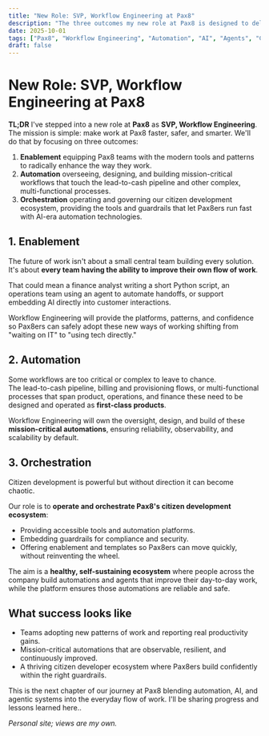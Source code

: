 ```yaml
---
title: "New Role: SVP, Workflow Engineering at Pax8"
description: "The three outcomes my new role at Pax8 is designed to deliver: enablement, automation, and orchestration."
date: 2025-10-01
tags: ["Pax8", "Workflow Engineering", "Automation", "AI", "Agents", "Citizen Development", "Future of Work"]
draft: false
---
```


# New Role: SVP, Workflow Engineering at Pax8

**TL;DR** I've stepped into a new role at **Pax8** as **SVP, Workflow Engineering**.  
The mission is simple: make work at Pax8 faster, safer, and smarter. We'll do that by focusing on three outcomes:

1. **Enablement** equipping Pax8 teams with the modern tools and patterns to radically enhance the way they work.  
2. **Automation** overseeing, designing, and building mission-critical workflows that touch the lead-to-cash pipeline and other complex, multi-functional processes.  
3. **Orchestration** operating and governing our citizen development ecosystem, providing the tools and guardrails that let Pax8ers run fast with AI-era automation technologies.

## 1. Enablement
The future of work isn't about a small central team building every solution. It's about **every team having the ability to improve their own flow of work**.  

That could mean a finance analyst writing a short Python script, an operations team using an agent to automate handoffs, or support embedding AI directly into customer interactions.  

Workflow Engineering will provide the platforms, patterns, and confidence so Pax8ers can safely adopt these new ways of working shifting from "waiting on IT" to "using tech directly."

## 2. Automation
Some workflows are too critical or complex to leave to chance.  
The lead-to-cash pipeline, billing and provisioning flows, or multi-functional processes that span product, operations, and finance these need to be designed and operated as **first-class products**.  

Workflow Engineering will own the oversight, design, and build of these **mission-critical automations**, ensuring reliability, observability, and scalability by default.

## 3. Orchestration
Citizen development is powerful but without direction it can become chaotic.  

Our role is to **operate and orchestrate Pax8's citizen development ecosystem**:  
- Providing accessible tools and automation platforms.  
- Embedding guardrails for compliance and security.  
- Offering enablement and templates so Pax8ers can move quickly, without reinventing the wheel.  

The aim is a **healthy, self-sustaining ecosystem** where people across the company build automations and agents that improve their day-to-day work, while the platform ensures those automations are reliable and safe.

## What success looks like
- Teams adopting new patterns of work and reporting real productivity gains.  
- Mission-critical automations that are observable, resilient, and continuously improved.  
- A thriving citizen developer ecosystem where Pax8ers build confidently within the right guardrails.  

This is the next chapter of our journey at Pax8 blending automation, AI, and agentic systems into the everyday flow of work. I'll be sharing progress and lessons learned here..

*Personal site; views are my own.*
